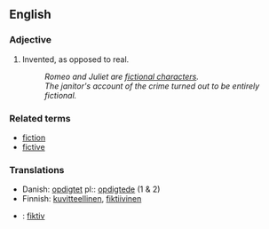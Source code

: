 == English ==

=== Adjective ===

# Invented, as opposed to real.
#: ''Romeo and Juliet are [[fictional character]]s.''
#: ''The janitor's account of the crime turned out to be entirely fictional.''

=== Related terms ===

*[[fiction]]
*[[fictive]]

===Translations===
*Danish: [[opdigtet]] pl:: [[opdigtede]] (1 & 2)
*Finnish: [[kuvitteellinen]], [[fiktiivinen]]
*{{msg:de}}: [[fiktiv]]